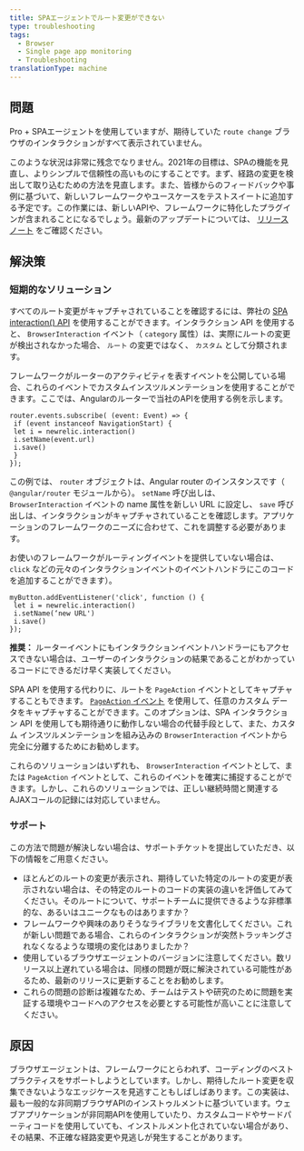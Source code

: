 ```yaml
---
title: SPAエージェントでルート変更ができない
type: troubleshooting
tags:
  - Browser
  - Single page app monitoring
  - Troubleshooting
translationType: machine
---
```


## 問題

Pro + SPAエージェントを使用していますが、期待していた `route change` ブラウザのインタラクションがすべて表示されていません。

このような状況は非常に残念でなりません。2021年の目標は、SPAの機能を見直し、よりシンプルで信頼性の高いものにすることです。まず、経路の変更を検出して取り込むための方法を見直します。また、皆様からのフィードバックや事例に基づいて、新しいフレームワークやユースケースをテストスイートに追加する予定です。この作業には、新しいAPIや、フレームワークに特化したプラグインが含まれることになるでしょう。最新のアップデートについては、 [リリースノート](/docs/release-notes/new-relic-browser-release-notes/browser-agent-release-notes) をご確認ください。

## 解決策

### 短期的なソリューション

すべてのルート変更がキャプチャされていることを確認するには、弊社の [SPA interaction() API](/docs/browser/new-relic-browser/browser-agent-spa-api) を使用することができます。インタラクション API を使用すると、 `BrowserInteraction` イベント（ `category` 属性）は、実際にルートの変更が検出されなかった場合、 `ルート` の変更ではなく、 `カスタム` として分類されます。

フレームワークがルーターのアクティビティを表すイベントを公開している場合、これらのイベントでカスタムインスツルメンテーションを使用することができます。ここでは、Angularのルーターで当社のAPIを使用する例を示します。

```
router.events.subscribe( (event: Event) => {
 if (event instanceof NavigationStart) {
 let i = newrelic.interaction()
 i.setName(event.url)
 i.save()
 }
});
```

この例では、 `router` オブジェクトは、Angular router のインスタンスです（ `@angular/router` モジュールから）。 `setName` 呼び出しは、 `BrowserInteraction` イベントの name 属性を新しい URL に設定し、 `save` 呼び出しは、インタラクションがキャプチャされていることを確認します。アプリケーションのフレームワークのニーズに合わせて、これを調整する必要があります。

お使いのフレームワークがルーティングイベントを提供していない場合は、 `click` などの元々のインタラクションイベントのイベントハンドラにこのコードを追加することができます）。

```
myButton.addEventListener('click', function () {
 let i = newrelic.interaction()
 i.setName(‘new URL')
 i.save()
});
```

**推奨：** ルーターイベントにもインタラクションイベントハンドラーにもアクセスできない場合は、ユーザーのインタラクションの結果であることがわかっているコードにできるだけ早く実装してください。

SPA API を使用する代わりに、ルートを `PageAction` イベントとしてキャプチャすることもできます。 [`PageAction` イベント](/docs/browser/new-relic-browser/browser-agent-spa-api/add-page-action) を使用して、任意のカスタム データをキャプチャすることができます。このオプションは、SPA インタラクション API を使用しても期待通りに動作しない場合の代替手段として、また、カスタム インスツルメンテーションを組み込みの `BrowserInteraction` イベントから完全に分離するためにお勧めします。

これらのソリューションはいずれも、 `BrowserInteraction` イベントとして、または `PageAction` イベントとして、これらのイベントを確実に捕捉することができます。しかし、これらのソリューションでは、正しい継続時間と関連するAJAXコールの記録には対応していません。

### サポート

この方法で問題が解決しない場合は、サポートチケットを提出していただき、以下の情報をご用意ください。

* ほとんどのルートの変更が表示され、期待していた特定のルートの変更が表示されない場合は、その特定のルートのコードの実装の違いを評価してみてください。そのルートについて、サポートチームに提供できるような非標準的な、あるいはユニークなものはありますか？
* フレームワークや興味のありそうなライブラリを文書化してください。これが新しい問題である場合、これらのインタラクションが突然トラッキングされなくなるような環境の変化はありましたか？
* 使用しているブラウザエージェントのバージョンに注意してください。数リリース以上遅れている場合は、同様の問題が既に解決されている可能性があるため、最新のリリースに更新することをお勧めします。
* これらの問題の診断は複雑なため、チームはテストや研究のために問題を実証する環境やコードへのアクセスを必要とする可能性が高いことに注意してください。

## 原因

ブラウザエージェントは、フレームワークにとらわれず、コーディングのベストプラクティスをサポートしようとしています。しかし、期待したルート変更を収集できないようなエッジケースを見逃すこともしばしばあります。この実装は、最も一般的な非同期ブラウザAPIのインストゥルメントに基づいています。ウェブアプリケーションが非同期APIを使用していたり、カスタムコードやサードパーティコードを使用していても、インストルメント化されていない場合があり、その結果、不正確な経路変更や見逃しが発生することがあります。